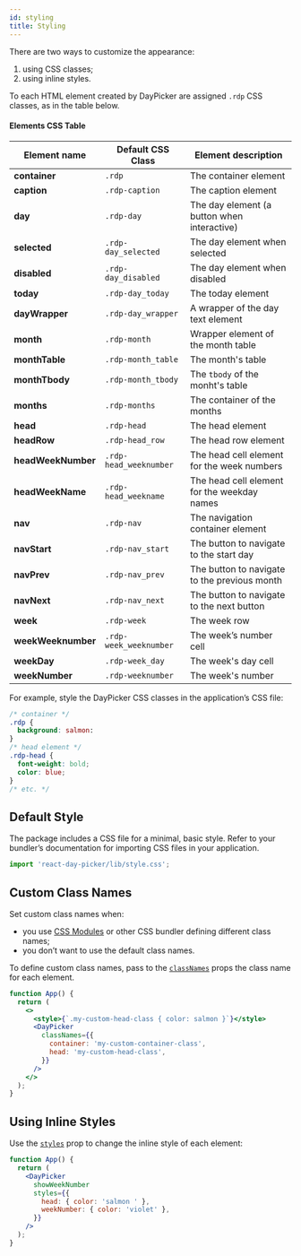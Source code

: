 ```yaml
---
id: styling
title: Styling
---
```


There are two ways to customize the appearance:

1. using CSS classes;
2. using inline styles.

To each HTML element created by DayPicker are assigned `.rdp` CSS classes, as in the table below.

#### Elements CSS Table

| Element name       | Default CSS Class      | Element description                          |
| ------------------ | ---------------------- | -------------------------------------------- |
| **container**      | `.rdp`                 | The container element                        |
| **caption**        | `.rdp-caption`         | The caption element                          |
| **day**            | `.rdp-day`             | The day element (a button when interactive)  |
| **selected**       | `.rdp-day_selected`    | The day element when selected                |
| **disabled**       | `.rdp-day_disabled`    | The day element when disabled                |
| **today**          | `.rdp-day_today`       | The today element                            |
| **dayWrapper**     | `.rdp-day_wrapper`     | A wrapper of the day text element            |
| **month**          | `.rdp-month`           | Wrapper element of the month table           |
| **monthTable**     | `.rdp-month_table`     | The month's table                            |
| **monthTbody**     | `.rdp-month_tbody`     | The `tbody` of the monht's table             |
| **months**         | `.rdp-months`          | The container of the months                  |
| **head**           | `.rdp-head`            | The head element                             |
| **headRow**        | `.rdp-head_row`        | The head row element                         |
| **headWeekNumber** | `.rdp-head_weeknumber` | The head cell element for the week numbers   |
| **headWeekName**   | `.rdp-head_weekname`   | The head cell element for the weekday names  |
| **nav**            | `.rdp-nav`             | The navigation container element             |
| **navStart**       | `.rdp-nav_start`       | The button to navigate to the start day      |
| **navPrev**        | `.rdp-nav_prev`        | The button to navigate to the previous month |
| **navNext**        | `.rdp-nav_next`        | The button to navigate to the next button    |
| **week**           | `.rdp-week`            | The week row                                 |
| **weekWeeknumber** | `.rdp-week_weeknumber` | The week’s number cell                  |
| **weekDay**        | `.rdp-week_day`        | The week's day cell                          |
| **weekNumber**     | `.rdp-weeknumber`      | The week's number                            |

For example, style the DayPicker CSS classes in the application’s CSS file:

```css
/* container */
.rdp {
  background: salmon:
}
/* head element */
.rdp-head {
  font-weight: bold;
  color: blue;
}
/* etc. */
```

## Default Style

The package includes a CSS file for a minimal, basic style. Refer to your bundler’s documentation for importing CSS files in your application.

```jsx
import 'react-day-picker/lib/style.css';
```

## Custom Class Names

Set custom class names when:

- you use [CSS Modules](https://github.com/css-modules/css-modules) or other CSS bundler defining different class names;
- you don’t want to use the default class names.

To define custom class names, pass to the [`classNames`](./props#classnames) props the class name for each element.

```jsx preview
function App() {
  return (
    <>
      <style>{`.my-custom-head-class { color: salmon }`}</style>
      <DayPicker
        classNames={{
          container: 'my-custom-container-class',
          head: 'my-custom-head-class',
        }}
      />
    </>
  );
}
```

## Using Inline Styles

Use the [`styles`](./props#styles) prop to change the inline style of each element:

```jsx preview
function App() {
  return (
    <DayPicker
      showWeekNumber
      styles={{
        head: { color: 'salmon ' },
        weekNumber: { color: 'violet' },
      }}
    />
  );
}
```
